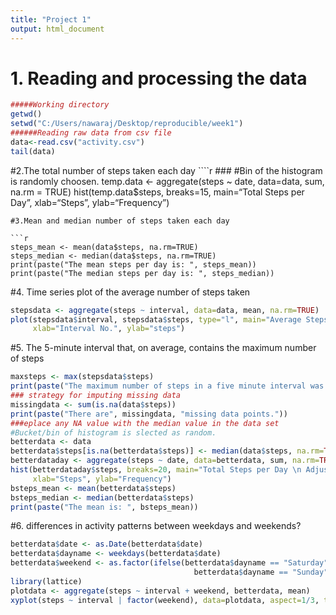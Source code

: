 ---
title: "Project 1"
output: html_document
---

# 1. Reading and processing the data
```{r, echo=TRUE}


#####Working directory
getwd()
setwd("C:/Users/nawaraj/Desktop/reproducible/week1")
######Reading raw data from csv file
data<-read.csv("activity.csv")
tail(data)
```
#2.The total number of steps taken each day
````{r, echo=TRUE}
###
#Bin of the histogram is randomly choosen.
temp.data <- aggregate(steps ~ date, data=data, sum, na.rm = TRUE)
hist(temp.data$steps, breaks=15, main="Total Steps per Day", xlab="Steps", ylab="Frequency")

```
#3.Mean and median number of steps taken each day

```{r, echo=TRUE}

steps_mean <- mean(data$steps, na.rm=TRUE)
steps_median <- median(data$steps, na.rm=TRUE)
print(paste("The mean steps per day is: ", steps_mean))
print(paste("The median steps per day is: ", steps_median))

```

#4. Time series plot of the average number of steps taken
```{r, echo=TRUE}


stepsdata <- aggregate(steps ~ interval, data=data, mean, na.rm=TRUE)
plot(stepsdata$interval, stepsdata$steps, type="l", main="Average Steps per Five Minute Interval",
     xlab="Interval No.", ylab="steps")
```

#5. The 5-minute interval that, on average, contains the maximum number of steps
```{r, echo=TRUE}

maxsteps <- max(stepsdata$steps)
print(paste("The maximum number of steps in a five minute interval was: ", maxsteps))
### strategy for imputing missing data
missingdata <- sum(is.na(data$steps))
print(paste("There are", missingdata, "missing data points."))
###eplace any NA value with the median value in the data set
#Bucket/bin of histogram is slected as random.
betterdata <- data
betterdata$steps[is.na(betterdata$steps)] <- median(data$steps, na.rm=TRUE)
betterdataday <- aggregate(steps ~ date, data=betterdata, sum, na.rm=TRUE)
hist(betterdataday$steps, breaks=20, main="Total Steps per Day \n Adjusted Data",
     xlab="Steps", ylab="Frequency")
bsteps_mean <- mean(betterdata$steps)
bsteps_median <- median(betterdata$steps)
print(paste("The mean is: ", bsteps_mean))
```
#6. differences in activity patterns between weekdays and weekends?
```{r, echo=TRUE}

betterdata$date <- as.Date(betterdata$date)
betterdata$dayname <- weekdays(betterdata$date)
betterdata$weekend <- as.factor(ifelse(betterdata$dayname == "Saturday" |
                                         betterdata$dayname == "Sunday", "weekend", "weekday"))
library(lattice)
plotdata <- aggregate(steps ~ interval + weekend, betterdata, mean)
xyplot(steps ~ interval | factor(weekend), data=plotdata, aspect=1/3, type="l")

```

